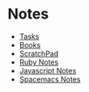 = Notes =
* [[Tasks]]
* [[Books]]
* [[ScratchPad]]
* [[Ruby Notes]]
* [[Javascript Notes]]
* [[Spacemacs Notes]]
